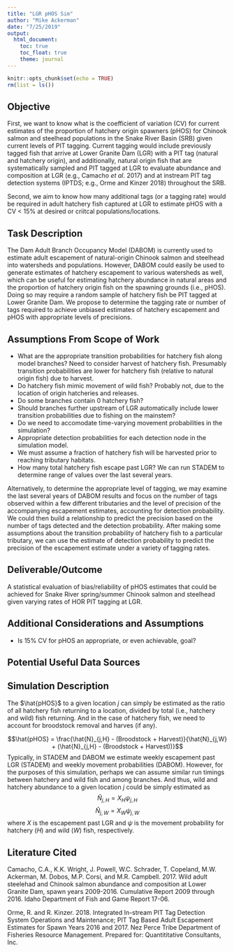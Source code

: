 ```yaml
---
title: "LGR pHOS Sim"
author: "Mike Ackerman"
date: "7/25/2019"
output: 
  html_document:
    toc: true
    toc_float: true
    theme: journal
---
```


```r
knitr::opts_chunk$set(echo = TRUE)
rm(list = ls())
```

## Objective

First, we want to know what is the coefficient of variation (CV) for current estimates of the proportion of hatchery origin spawners (pHOS) for Chinook salmon and steelhead populations in the Snake River Basin (SRB) given current levels of PIT tagging. Current tagging would include previously tagged fish that arrive at Lower Granite Dam (LGR) with a PIT tag (natural and hatchery origin), and additionally, natural origin fish that are systematically sampled and PIT tagged at LGR to evaluate abundance and composition at LGR (e.g., Camacho *et al.* 2017) and at instream PIT tag detection systems (IPTDS; e.g., Orme and Kinzer 2018) throughout the SRB.

Second, we aim to know how many additional tags (or a tagging rate) would be required in adult hatchery fish captured at LGR to estimate pHOS with a CV < 15% at desired or criitcal populations/locations.

## Task Description

The Dam Adult Branch Occupancy Model (DABOM) is currently used to estimate adult escapement of natural-origin Chinook salmon and steelhead into watersheds and populations. However, DABOM could easily be used to generate estimates of hatchery escapement to various watersheds as well, which can be useful for estimating hatchery abundance in natural areas and the proportion of hatchery origin fish on the spawning grounds (i.e., pHOS). Doing so may require a random sample of hatchery fish be PIT tagged at Lower Granite Dam. We propose to determine the tagging rate or number of tags required to achieve unbiased estimates of hatchery escapement and pHOS with appropriate levels of precisions.

## Assumptions From Scope of Work

* What are the appropriate transition probabilities for hatchery fish along model branches? Need to consider harvest of hatchery fish. Presumably transition probabilities are lower for hatchery fish (relative to natural origin fish) due to harvest.
* Do hatchery fish mimic movement of wild fish? Probably not, due to the location of origin hatcheries and releases.
* Do some branches contain 0 hatchery fish?
* Should branches further upstream of LGR automatically include lower transition probabilities due to fishing on the mainstem?
* Do we need to accomodate time-varying movement probabilities in the simulation?
* Appropriate detection probabilities for each detection node in the simulation model.
* We must assume a fraction of hatchery fish will be harvested prior to reaching tributary habitats.
* How many total hatchery fish escape past LGR? We can run STADEM to determine range of values over the last several years.

Alternatively, to determine the appropriate level of tagging, we may examine the last several years of DABOM results and focus on the number of tags observed within a few different tributaries and the level of precision of the accompanying escapement estimates, accounting for detection probability. We could then build a relationship to predict the precision based on the number of tags detected and the detection probability. After making some assumptions about the transition probability of hatchery fish to a particular tributary, we can use the estimate of detection probability to predict the precision of the escapement estimate under a variety of tagging rates.

## Deliverable/Outcome

A statistical evaluation of bias/reliability of pHOS estimates that could be achieved for Snake River spring/summer Chinook salmon and steelhead given varying rates of HOR PIT tagging at LGR.

## Additional Considerations and Assumptions

* Is 15% CV for pHOS an appropriate, or even achievable, goal?

## Potential Useful Data Sources

## Simulation Description

The $\hat{pHOS}$ to a given location $j$ can simply be estimated as the ratio of all hatchery fish returning to a location, divided by total (i.e., hatchery and wild) fish returning. And in the case of hatchery fish, we need to account for broodstock removal and harves (if any).

$$\hat{pHOS} = \frac{\hat{N}_{j,H} - (Broodstock + Harvest)}{\hat{N}_{j,W} + (\hat{N}_{j,H} - (Broodstock + Harvest))}$$
Typically, in STADEM and DABOM we estimate weekly escapement past LGR (STADEM) and weekly movement probabilities (DABOM). However, for the purposes of this simulation, perhaps we can assume similar run timings between hatchery and wild fish and among branches. And thus, wild and hatchery abundance to a given location $j$ could be simply estimated as
$$\hat{N}_{j,H} = X_H\psi_{j,H}$$
$$\hat{N}_{j,W} = X_W\psi_{j,W}$$
where $X$ is the escapement past LGR and $\psi$ is the movement probability for hatchery ($H$) and wild ($W$) fish, respectively.

## Literature Cited

Camacho, C.A., K.K. Wright, J. Powell, W.C. Schrader, T. Copeland, M.W. Ackerman, M. Dobos, M.P. Corsi, and M.R. Campbell. 2017. Wild adult steelehad and Chinook salmon abundance and composition at Lower Granite Dam, spawn years 2009-2016. Cumulative Report 2009 through 2016. Idaho Department of Fish and Game Report 17-06.

Orme, R. and R. Kinzer. 2018. Integrated In-stream PIT Tag Detection System Operations and Maintenance; PIT Tag Based Adult Escapement Estimates for Spawn Years 2016 and 2017. Nez Perce Tribe Department of Fisheries Resource Management. Prepared for: Quantititative Consultants, Inc.

